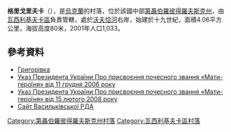 {{coord|48|6|47|N|36|6|49|E|scale:30000_region:UA|display=title}}

'''格里戈里夫卡'''（{{lang-uk|Григорівка}}），是[[烏克蘭|烏克蘭]]的村落，位於該國中部[[第聶伯羅彼得羅夫斯克州|第聶伯羅彼得羅夫斯克州]]，由[[瓦西利基夫卡區|瓦西利基夫卡區]]負責管轄，處於[[沃夫恰河|沃夫恰河]]右岸，始建於十九世紀，面積4.06平方公里，海拔高度80米，2001年人口1,033。

==參考資料==
* [http://gska2.rada.gov.ua/pls/z7502/A005?rdat1=06.12.2007&rf7571=5158 Григорівка]{{dead link|date=2018年3月 |bot=InternetArchiveBot |fix-attempted=yes }}
* [http://zakon.rada.gov.ua/cgi-bin/laws/main.cgi?nreg=1063%2F2006 Указ Президента України Про присвоєння почесного звання «Мати-героїня» від 11 грудня 2006 року]
* [http://www.nau.kiev.ua/index.php?page=hotline&file=257907&code=126/2008 Указ Президента України Про присвоєння почесного звання «Мати-героїня» від 15 лютого 2008 року]
*[http://www.vasilk-rn.dp.gov.ua/OBLADM/vasilkovka_rda.nsf/a57ed39423da8150c2257424002d84e8/3bb9aa180ab2c7b8c225762900674645?OpenDocument Сайт Васильківської РДА]{{dead link|date=2018年3月 |bot=InternetArchiveBot |fix-attempted=yes }}

{{DEFAULTSORT:Григорівка}}
[[Category:第聶伯羅彼得羅夫斯克州村落|Category:第聶伯羅彼得羅夫斯克州村落]]
[[Category:瓦西利基夫卡區村落|Category:瓦西利基夫卡區村落]]


{{Dnipropetrovsk-geo-stub}}